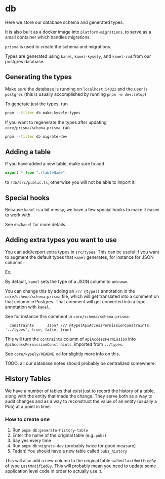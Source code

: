 # db

Here we store our database schema and generated types.

It is also built as a docker image into `platform-migrations`, to serve as a small container which handles migrations.

`prisma` is used to create the schema and migrations.

Types are generated using `kanel`, `kanel-kysely`, and `kanel-zod` from our postgres database.

## Generating the types

Make sure the database is running on `localhost:54322` and the user is `postgres` (this is usually accomplished by running `pnpm -w dev:setup`)

To generate just the types, run

```bash
pnpm --filter db make-kysely-types
```

If you want to regenerate the types after updating `core/prisma/schema.prisma`, run

```bash
pnpm --filter db migrate-dev
```

## Adding a table

If you have added a new table, make sure to add

```ts filename="/db/src/public.ts"
export * from "./tableName";
```

to `/db/src/public.ts`, otherwise you will not be able to import it.

## Special hooks

Because `kanel` is a bit messy, we have a few special hooks to make it easier to work with.

See `db/kanel` for more details.

## Adding extra types you want to use

You can add/export extra types in `src/types`. This can be useful if you want to augment the default types that `kanel` generates, for instance for
JSON columns.

Ex.

By default, `kanel` sets the type of a JSON column to `unknown`.

You can change this by adding an `/// @type()` annotation in the `core/schema/schema.prisma` file, which will get translated into a comment on that column in Postgres. That comment will get converted into a type annotation with `kanel`.

See for instance this comment in `core/schema/schema.prisma`:

```prisma
  constraints      Json? /// @type(ApiAccessPermissionConstraints, '../types', true, false, true)
```

This will turn the `contraints` column of `ApiAccessPermission` into `ApiAccessPermissionConstraints`, imported from `../types`.

See `core/kysely/README.md` for slightly more info on this.

TODO: all our database notes should probably be centralized somewhere.

## History Tables

We have a number of tables that exist just to record the history of a table, along with the entity that made the change. They serve both as a way to audit changes and as a way to reconstruct the value of an entity (usually a Pub) at a point in time.

### How to create one

1. Run `pnpm db:generate-history-table`
2. Enter the name of the original table (e.g. `pubs`)
3. Say yes every time
4. Run `pnpm db:migrate-dev` (probably twice for good measure)
5. Tadah! You should have a new table called `pubs_history`

This will also add a new column to the original table called `lastModifiedBy` of type `LastModifiedBy`. This will probably mean you need to update some application level code in order to actually use it.
